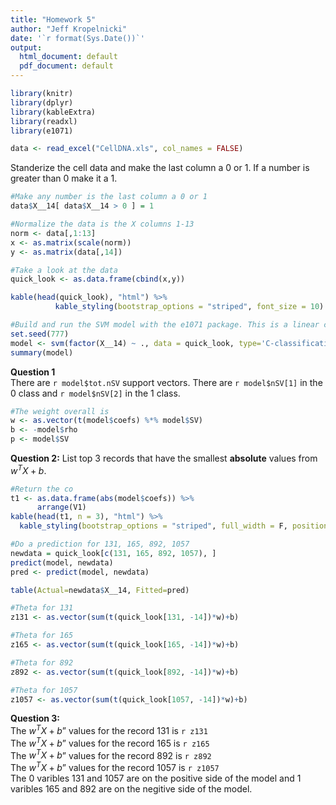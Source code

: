 ```yaml
---
title: "Homework 5"
author: "Jeff Kropelnicki"
date: '`r format(Sys.Date())`'
output:
  html_document: default
  pdf_document: default
---   
```

   
      
```r
library(knitr)
library(dplyr)
library(kableExtra)
library(readxl)
library(e1071)
```   
   
```r
data <- read_excel("CellDNA.xls", col_names = FALSE)
```   
   
      
Standerize the cell data and make the last column a 0 or 1. If a number is greater than 0 make it a 1.    
```r
#Make any number is the last column a 0 or 1
data$X__14[ data$X__14 > 0 ] = 1

#Normalize the data is the X columns 1-13
norm <- data[,1:13]
x <- as.matrix(scale(norm))
y <- as.matrix(data[,14])

#Take a look at the data
quick_look <- as.data.frame(cbind(x,y))

kable(head(quick_look), "html") %>%
          kable_styling(bootstrap_options = "striped", font_size = 10)
```     
   
      
```r
#Build and run the SVM model with the e1071 package. This is a linear classification SVM model with a cost of 10. Cost is the cost of miss classifications.  
set.seed(777)
model <- svm(factor(X__14) ~ ., data = quick_look, type='C-classification', kernel='linear',scale=FALSE, cost = 10) 
summary(model)
```   
**Question 1**   
There are `r model$tot.nSV` support vectors. There are `r model$nSV[1]` in the 0 class and `r model$nSV[2]` in the 1 class.
   
      
```r
#The weight overall is 
w <- as.vector(t(model$coefs) %*% model$SV)
b <- -model$rho
p <- model$SV
```   
   
**Question 2:** List top 3 records that have the smallest **absolute** values from $w^TX + b$.      
```r
#Return the co
t1 <- as.data.frame(abs(model$coefs)) %>%
      arrange(V1)
kable(head(t1, n = 3), "html") %>%
  kable_styling(bootstrap_options = "striped", full_width = F, position = "left")
```   
   
      
```r
#Do a prediction for 131, 165, 892, 1057 
newdata = quick_look[c(131, 165, 892, 1057), ]
predict(model, newdata)
pred <- predict(model, newdata)

table(Actual=newdata$X__14, Fitted=pred)

#Theta for 131
z131 <- as.vector(sum(t(quick_look[131, -14])*w)+b)

#Theta for 165
z165 <- as.vector(sum(t(quick_look[165, -14])*w)+b)

#Theta for 892
z892 <- as.vector(sum(t(quick_look[892, -14])*w)+b)

#Theta for 1057
z1057 <- as.vector(sum(t(quick_look[1057, -14])*w)+b)
```   
   
      
**Question 3:**   
The $w^TX + b$” values for the record 131 is `r z131`   
The $w^TX + b$” values for the record 165 is `r z165`   
The $w^TX + b$” values for the record 892 is `r z892`   
The $w^TX + b$” values for the record 1057 is `r z1057`    
The 0 varibles 131 and 1057 are on the positive side of the model and 1 varibles 165 and 892 are on the negitive side of the model. 




















